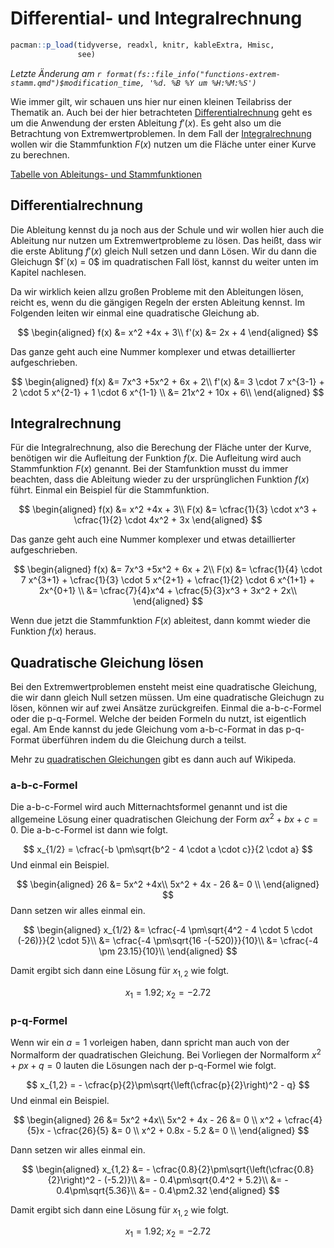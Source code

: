 # Differential- und Integralrechnung {#sec-func-diff}

```r
pacman::p_load(tidyverse, readxl, knitr, kableExtra, Hmisc,
               see)
```

*Letzte Änderung am `r format(fs::file_info("functions-extrem-stamm.qmd")$modification_time, '%d. %B %Y um %H:%M:%S')`*

Wie immer gilt, wir schauen uns hier nur einen kleinen Teilabriss der Thematik an. Auch bei der hier betrachteten [Differentialrechnung](https://de.wikipedia.org/wiki/Differentialrechnung#Ableitungsfunktion) geht es um die Anwendung der ersten Ableitung $f'(x)$. Es geht also um die Betrachtung von Extremwertproblemen. In dem Fall der [Integralrechnung](https://de.wikipedia.org/wiki/Integralrechnung) wollen wir die Stammfunktion $F(x)$ nutzen um die Fläche unter einer Kurve zu berechnen. 

::: column-margin

[Tabelle von Ableitungs- und Stammfunktionen](https://de.wikipedia.org/wiki/Tabelle_von_Ableitungs-_und_Stammfunktionen)

:::


## Differentialrechnung

Die Ableitung kennst du ja noch aus der Schule und wir wollen hier auch die Ableitung nur nutzen um Extremwertprobleme zu lösen. Das heißt, dass wir die erste Ablitung $f'(x)$ gleich Null setzen und dann Lösen. Wir du dann die Gleichugn $f`(x) = 0$ im quadratischen Fall löst, kannst du weiter unten im Kapitel nachlesen.

Da wir wirklich keien allzu großen Probleme mit den Ableitungen lösen, reicht es, wenn du die gängigen Regeln der ersten Ableitung kennst. Im Folgenden leiten wir einmal eine quadratische Gleichung ab.

$$
\begin{aligned} 
f(x) &= x^2 +4x + 3\\
f'(x) &= 2x + 4
\end{aligned}
$$

Das ganze geht auch eine Nummer komplexer und etwas detaillierter aufgeschrieben.

$$
\begin{aligned} 
f(x) &= 7x^3 +5x^2 + 6x + 2\\
f'(x) &= 3 \cdot 7 x^{3-1} + 2 \cdot 5 x^{2-1}  + 1 \cdot 6 x^{1-1} \\
&= 21x^2 + 10x + 6\\
\end{aligned}
$$


## Integralrechnung

Für die Integralrechnung, also die Berechung der Fläche unter der Kurve, benötigen wir die Aufleitung der Funktion $f(x$. Die Aufleitung wird auch Stammfunktion $F(x)$ genannt. Bei der Stamfunktion musst du immer beachten, dass die Ableitung wieder zu der ursprünglichen Funktion $f(x)$ führt. Einmal ein Beispiel für die Stammfunktion.

$$
\begin{aligned} 
f(x) &= x^2 +4x + 3\\
F(x) &= \cfrac{1}{3} \cdot x^3 + \cfrac{1}{2} \cdot 4x^2 + 3x
\end{aligned}
$$

Das ganze geht auch eine Nummer komplexer und etwas detaillierter aufgeschrieben.

$$
\begin{aligned} 
f(x) &= 7x^3 +5x^2 + 6x + 2\\
F(x) &= \cfrac{1}{4} \cdot 7 x^{3+1} + \cfrac{1}{3} \cdot 5 x^{2+1}  + \cfrac{1}{2} \cdot 6 x^{1+1} + 2x^{0+1} \\
&= \cfrac{7}{4}x^4 + \cfrac{5}{3}x^3 + 3x^2 + 2x\\
\end{aligned}
$$

Wenn due jetzt die Stammfunktion $F(x)$ ableitest, dann kommt wieder die Funktion $f(x)$ heraus.

## Quadratische Gleichung lösen

Bei den Extremwertproblemen ensteht meist eine quadratische Gleichung, die wir dann gleich Null setzen müssen. Um eine quadratische Gleichugn zu lösen, können wir auf zwei Ansätze zurückgreifen. Einmal die a-b-c-Formel oder die p-q-Formel. Welche der beiden Formeln du nutzt, ist eigentlich egal. Am Ende kannst du jede Gleichung vom a-b-c-Format in das p-q-Format überführen indem du die Gleichung durch a teilst.

::: column-margin
Mehr zu [quadratischen Gleichungen](https://de.wikipedia.org/wiki/Quadratische_Gleichung) gibt es dann auch auf Wikipeda. 
:::


### a-b-c-Formel

Die a-b-c-Formel wird auch Mitternachtsformel genannt und ist die allgemeine Lösung einer quadratischen Gleichung der Form $ax^2 + bx + c = 0$. Die a-b-c-Formel ist dann wie folgt.

$$
x_{1/2} = \cfrac{-b \pm\sqrt{b^2 - 4 \cdot a \cdot c}}{2 \cdot a}
$$
Und einmal ein Beispiel.

$$
\begin{aligned} 
26 &= 5x^2 +4x\\
5x^2 + 4x - 26 &= 0 \\
\end{aligned}
$$
Dann setzen wir alles einmal ein.

$$
\begin{aligned} 
x_{1/2} &= \cfrac{-4 \pm\sqrt{4^2 - 4 \cdot 5 \cdot (-26)}}{2 \cdot 5}\\
&= \cfrac{-4 \pm\sqrt{16 -(-520)}}{10}\\
&= \cfrac{-4 \pm 23.15}{10}\\
\end{aligned}
$$

Damit ergibt sich dann eine Lösung für $x_{1,2}$ wie folgt.

$$
x_1 = 1.92; \; x_2 = -2.72
$$

### p-q-Formel

Wenn wir ein $a=1$ vorleigen haben, dann spricht man auch von der Normalform der quadratischen Gleichung. Bei Vorliegen der Normalform $x^2 + px + q = 0$ lauten die Lösungen nach der p-q-Formel wie folgt.

$$
x_{1,2} = - \cfrac{p}{2}\pm\sqrt{\left(\cfrac{p}{2}\right)^2 - q}
$$
Und einmal ein Beispiel.

$$
\begin{aligned} 
26 &= 5x^2 +4x\\
5x^2 + 4x - 26 &= 0 \\
x^2 + \cfrac{4}{5}x - \cfrac{26}{5} &= 0 \\
x^2 + 0.8x - 5.2 &= 0 \\
\end{aligned}
$$

Dann setzen wir alles einmal ein.

$$
\begin{aligned} 
x_{1,2} &= - \cfrac{0.8}{2}\pm\sqrt{\left(\cfrac{0.8}{2}\right)^2 - (-5.2)}\\
&= - 0.4\pm\sqrt{0.4^2 + 5.2}\\
&= - 0.4\pm\sqrt{5.36}\\
&= - 0.4\pm2.32
\end{aligned}
$$

Damit ergibt sich dann eine Lösung für $x_{1,2}$ wie folgt.

$$
x_1 = 1.92; \; x_2 = -2.72
$$